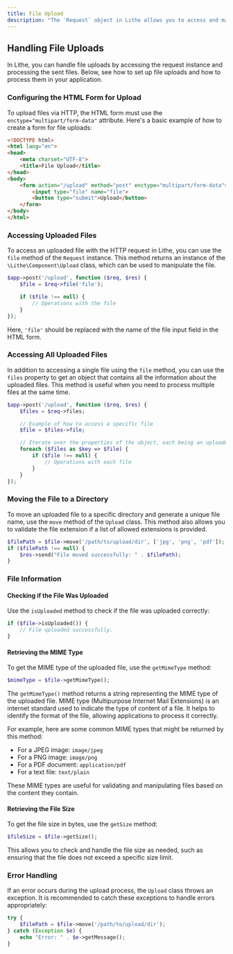 ```yaml
---
title: File Upload  
description: "The `Request` object in Lithe allows you to access and manipulate files sent with the HTTP request, facilitating the movement of files to specific directories, validation of allowed extensions, and retrieval of information about uploaded files."
---
```


## Handling File Uploads

In Lithe, you can handle file uploads by accessing the request instance and processing the sent files. Below, see how to set up file uploads and how to process them in your application.

### Configuring the HTML Form for Upload

To upload files via HTTP, the HTML form must use the `enctype="multipart/form-data"` attribute. Here's a basic example of how to create a form for file uploads:

```html
<!DOCTYPE html>
<html lang="en">
<head>
    <meta charset="UTF-8">
    <title>File Upload</title>
</head>
<body>
    <form action="/upload" method="post" enctype="multipart/form-data">
        <input type="file" name="file">
        <button type="submit">Upload</button>
    </form>
</body>
</html>
```

### Accessing Uploaded Files

To access an uploaded file with the HTTP request in Lithe, you can use the `file` method of the `Request` instance. This method returns an instance of the `\Lithe\Component\Upload` class, which can be used to manipulate the file.

```php
$app->post('/upload', function ($req, $res) {
    $file = $req->file('file');

    if ($file !== null) {
        // Operations with the file
    }
});
```

Here, `'file'` should be replaced with the name of the file input field in the HTML form.

### Accessing All Uploaded Files

In addition to accessing a single file using the `file` method, you can use the `files` property to get an object that contains all the information about the uploaded files. This method is useful when you need to process multiple files at the same time.

```php
$app->post('/upload', function ($req, $res) {
    $files = $req->files;

    // Example of how to access a specific file
    $file = $files->file;

    // Iterate over the properties of the object, each being an uploaded file
    foreach ($files as $key => $file) {
        if ($file !== null) {
            // Operations with each file
        }
    }
});
```

### Moving the File to a Directory

To move an uploaded file to a specific directory and generate a unique file name, use the `move` method of the `Upload` class. This method also allows you to validate the file extension if a list of allowed extensions is provided.

```php
$filePath = $file->move('/path/to/upload/dir', ['jpg', 'png', 'pdf']);
if ($filePath !== null) {
    $res->send("File moved successfully: " . $filePath);
}
```

### File Information

#### Checking if the File Was Uploaded

Use the `isUploaded` method to check if the file was uploaded correctly:

```php
if ($file->isUploaded()) {
    // File uploaded successfully.
}
```

#### Retrieving the MIME Type

To get the MIME type of the uploaded file, use the `getMimeType` method:

```php
$mimeType = $file->getMimeType();
```

The `getMimeType()` method returns a string representing the MIME type of the uploaded file. MIME type (Multipurpose Internet Mail Extensions) is an internet standard used to indicate the type of content of a file. It helps to identify the format of the file, allowing applications to process it correctly.

For example, here are some common MIME types that might be returned by this method:

- For a JPEG image: `image/jpeg`
- For a PNG image: `image/png`
- For a PDF document: `application/pdf`
- For a text file: `text/plain`

These MIME types are useful for validating and manipulating files based on the content they contain.

#### Retrieving the File Size

To get the file size in bytes, use the `getSize` method:

```php
$fileSize = $file->getSize();
```

This allows you to check and handle the file size as needed, such as ensuring that the file does not exceed a specific size limit.

### Error Handling

If an error occurs during the upload process, the `Upload` class throws an exception. It is recommended to catch these exceptions to handle errors appropriately:

```php
try {
    $filePath = $file->move('/path/to/upload/dir');
} catch (Exception $e) {
    echo "Error: " . $e->getMessage();
}
```
